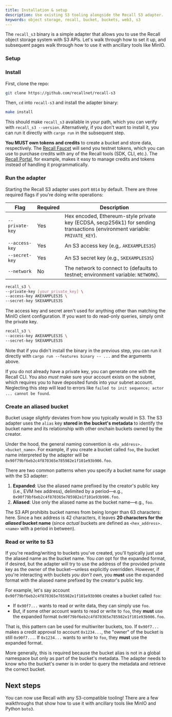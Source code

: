 ```yaml
---
title: Installation & setup
description: Use existing S3 tooling alongside the Recall S3 adapter.
keywords: object storage, recall, bucket, buckets, web3, s3
---
```


The `recall_s3` binary is a simple adapter that allows you to use the Recall object storage system
with S3 APIs. Let's walk through how to set it up, and subsequent pages walk through how to use it
with ancillary tools like MinIO.

### Setup

<Steps>

<Step>

### Install

First, clone the repo:

```sh
git clone https://github.com/recallnet/recall-s3
```

Then, `cd` into `recall-s3` and install the adapter binary:

```sh
make install
```

This should make `recall_s3` available in your path, which you can verify with
`recall_s3 --version`. Alternatively, if you don't want to install it, you can run it directly with
`cargo run` in the subsequent step.

<Callout type="warning">

**You MUST own tokens and credits** to create a bucket and store data, respectively. The
[Recall Faucet](/intro/faucet) will send you testnet tokens, which you can use to purchase credits
with any of the Recall tools (SDK, CLI, etc.). The [Recall Portal](/intro/portal), for example,
makes it easy to manage credits and tokens instead of handling it programmatically.

</Callout>

</Step>

<Step>

### Run the adapter

Starting the Recall S3 adapter uses port `8014` by default. There are three required flags if you're
doing write operations:

| Flag            | Required | Description                                                                                                                |
| --------------- | -------- | -------------------------------------------------------------------------------------------------------------------------- |
| `--private-key` | Yes      | Hex encoded, Ethereum-style private key (ECDSA, secp256k1) for sending transactions (environment variable: `PRIVATE_KEY`). |
| `--access-key`  | Yes      | An S3 access key (e.g,. `AKEXAMPLES3S`)                                                                                    |
| `--secret-key`  | Yes      | An S3 secret key (e.g., `SKEXAMPLES3S`)                                                                                    |
| `--network`     | No       | The network to connect to (defaults to testnet; environment variable: `NETWORK`).                                          |

```sh
recall_s3 \
--private-key [your_private_key] \
--access-key AKEXAMPLES3S \
--secret-key SKEXAMPLES3S
```

The access key and secret aren't used for anything other than matching the MinIO client
configuration. If you want to do read-only queries, simply omit the private key.

```sh
recall_s3 \
--access-key AKEXAMPLES3S \
--secret-key SKEXAMPLES3S
```

Note that if you didn't install the binary in the previous step, you can run it directly with
`cargo run --features binary -- ...` and the arguments above.

<Callout type="info">

If you do not already have a private key, you can generate one with the Recall CLI. You also _must_
make sure your account exists on the subnet, which requires you to have deposited funds into your
subnet account. Neglecting this step will lead to errors like
`failed to init sequence; actor ... cannot be found`.

</Callout>

</Step>

<Step>

### Create an aliased bucket

Bucket usage _slightly_ deviates from how you typically would in S3. The S3 adapter uses the `alias`
key **stored in the bucket's metadata** to identify the bucket name and its relationship with other
onchain buckets owned by the creator.

Under the hood, the general naming convention is `<0x_address>.<bucket_name>`. For example, if you
create a bucket called `foo`, the bucket name interpreted by the adapter will be
`0x90f79bf6eb2c4f870365e785982e1f101e93b906.foo`.

There are two common patterns when you specify a bucket name for usage with the S3 adapter:

1. **Expanded**: Use the aliased name prefixed by the creator's public key (i.e., EVM hex address),
   delimited by a period—e.g., `0x90f79bf6eb2c4f870365e785982e1f101e93b906.foo`.
2. **Aliased**: Use only the aliased name as the bucket name—e.g., `foo`.

<Callout type="warn">

The S3 API prohibits bucket names from being longer than 63 characters: here. Since a hex address is
42 characters, it leaves **20 characters for the _aliased_ bucket name** (since _actual_ buckets are
defined as `<hex_address>.<name>` with a period in between).

</Callout>

</Step>

<Step>

### Read or write to S3

If you're reading/writing to buckets you've created, you'll typically just use the aliased name as
the bucket name. You _can_ opt for the expanded format, if desired, but the adapter will try to use
the address of the provided private key as the owner of the bucket—unless explicitly overridden.
However, if you're interacting with buckets _you don't own_, you **must** use the expanded format
with the aliased name prefixed by the creator's public key.

For example, let's say account `0x90f79bf6eb2c4f870365e785982e1f101e93b906` creates a bucket called
`foo`:

- If `0x90f7...` wants to read or write data, they can simply use `foo`.
- But, if some other account wants to read or write to `foo`, they **must** use the expanded format
  `0x90f79bf6eb2c4f870365e785982e1f101e93b906.foo`.

That is, this pattern can be used for multiwriter buckets, too. If `0x90f7...` makes a credit
approval to account `0x1234...`, the "owner" of the bucket is still `0x90f7...`. If `0x1234...`
wants to _write_ to `foo`, they **must** use the expanded format.

More generally, this is required because the bucket alias is not in a global namespace but only as
part of the bucket's metadata. The adapter needs to know who the bucket's owner is in order to query
the metadata and retrieve the correct bucket.

</Step>

</Steps>

## Next steps

You can now use Recall with any S3-compatible tooling! There are a few walkthroughs that show how to
use it with ancillary tools like MinIO and Python `boto3`.

